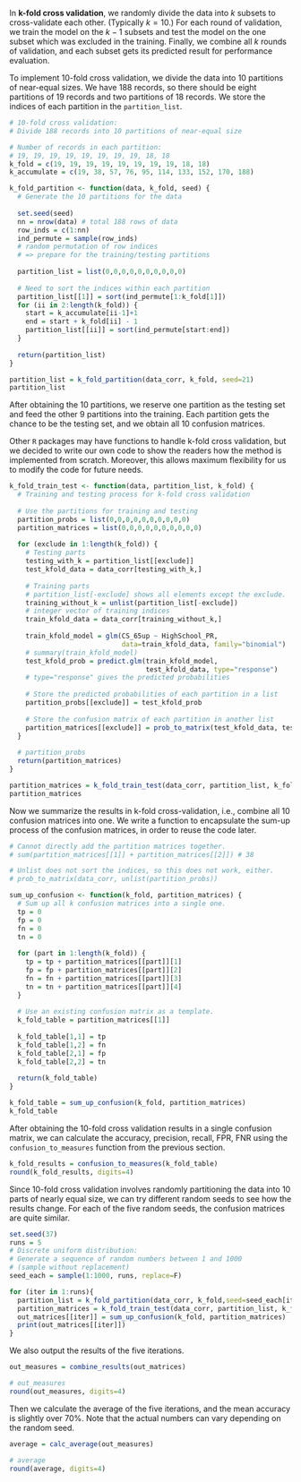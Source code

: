 In **k-fold cross validation**, we randomly divide the data into $k$ subsets to cross-validate each other. (Typically $k=10$.) For each round of validation, we train the model on the $k-1$ subsets and test the model on the one subset which was excluded in the training. Finally, we combine all $k$ rounds of validation, and each subset gets its predicted result for performance evaluation.   

To implement 10-fold cross validation, we divide the data into 10 partitions of near-equal sizes. We have 188 records, so there should be eight partitions of 19 records and two partitions of 18 records. We store the indices of each partition in the `partition_list`. 

```r
# 10-fold cross validation: 
# Divide 188 records into 10 partitions of near-equal size

# Number of records in each partition:
# 19, 19, 19, 19, 19, 19, 19, 19, 18, 18
k_fold = c(19, 19, 19, 19, 19, 19, 19, 19, 18, 18)
k_accumulate = c(19, 38, 57, 76, 95, 114, 133, 152, 170, 188)

k_fold_partition <- function(data, k_fold, seed) {
  # Generate the 10 partitions for the data
  
  set.seed(seed) 
  nn = nrow(data) # total 188 rows of data
  row_inds = c(1:nn)
  ind_permute = sample(row_inds) 
  # random permutation of row indices 
  # => prepare for the training/testing partitions
  
  partition_list = list(0,0,0,0,0,0,0,0,0,0)
  
  # Need to sort the indices within each partition
  partition_list[[1]] = sort(ind_permute[1:k_fold[1]])
  for (ii in 2:length(k_fold)) {
    start = k_accumulate[ii-1]+1
    end = start + k_fold[ii] - 1
    partition_list[[ii]] = sort(ind_permute[start:end])
  }
  
  return(partition_list)
}

partition_list = k_fold_partition(data_corr, k_fold, seed=21)
partition_list
```

After obtaining the 10 partitions, we reserve one partition as the testing set and feed the other 9 partitions into the training. Each partition gets the chance to be the testing set, and we obtain all 10 confusion matrices.  

Other `R` packages may have functions to handle k-fold cross validation, but we decided to write our own code to show the readers how the method is implemented from scratch. Moreover, this allows maximum flexibility for us to modify the code for future needs.

```r
k_fold_train_test <- function(data, partition_list, k_fold) {
  # Training and testing process for k-fold cross validation
  
  # Use the partitions for training and testing
  partition_probs = list(0,0,0,0,0,0,0,0,0,0)
  partition_matrices = list(0,0,0,0,0,0,0,0,0,0)
  
  for (exclude in 1:length(k_fold)) {
    # Testing parts
    testing_with_k = partition_list[[exclude]]
    test_kfold_data = data_corr[testing_with_k,]
    
    # Training parts
    # partition_list[-exclude] shows all elements except the exclude.
    training_without_k = unlist(partition_list[-exclude]) 
    # integer vector of training indices
    train_kfold_data = data_corr[training_without_k,]
    
    train_kfold_model = glm(CS_65up ~ HighSchool_PR, 
                            data=train_kfold_data, family="binomial")
    # summary(train_kfold_model)
    test_kfold_prob = predict.glm(train_kfold_model, 
                                  test_kfold_data, type="response")
    # type="response" gives the predicted probabilities
    
    # Store the predicted probabilities of each partition in a list
    partition_probs[[exclude]] = test_kfold_prob
    
    # Store the confusion matrix of each partition in another list
    partition_matrices[[exclude]] = prob_to_matrix(test_kfold_data, test_kfold_prob)
  }
  
  # partition_probs
  return(partition_matrices)
}

partition_matrices = k_fold_train_test(data_corr, partition_list, k_fold)
partition_matrices
```

Now we summarize the results in k-fold cross-validation, i.e., combine all 10 confusion matrices into one. We write a function to encapsulate the sum-up process of the confusion matrices, in order to reuse the code later.

```r
# Cannot directly add the partition matrices together.
# sum(partition_matrices[[1]] + partition_matrices[[2]]) # 38

# Unlist does not sort the indices, so this does not work, either.
# prob_to_matrix(data_corr, unlist(partition_probs))
```

```r
sum_up_confusion <- function(k_fold, partition_matrices) {
  # Sum up all k confusion matrices into a single one.
  tp = 0
  fp = 0
  fn = 0
  tn = 0
  
  for (part in 1:length(k_fold)) {
    tp = tp + partition_matrices[[part]][1]
    fp = fp + partition_matrices[[part]][2]
    fn = fn + partition_matrices[[part]][3]
    tn = tn + partition_matrices[[part]][4]
  }
  
  # Use an existing confusion matrix as a template.
  k_fold_table = partition_matrices[[1]]
  
  k_fold_table[1,1] = tp
  k_fold_table[1,2] = fn
  k_fold_table[2,1] = fp
  k_fold_table[2,2] = tn
  
  return(k_fold_table)
} 

k_fold_table = sum_up_confusion(k_fold, partition_matrices)
k_fold_table
```

After obtaining the 10-fold cross validation results in a single confusion matrix, we can calculate the accuracy, precision, recall, FPR, FNR using the `confusion_to_measures` function from the previous section.

```r
k_fold_results = confusion_to_measures(k_fold_table)
round(k_fold_results, digits=4)
```

Since 10-fold cross validation involves randomly partitioning the data into 10 parts of nearly equal size, we can try different random seeds to see how the results change. For each of the five random seeds, the confusion matrices are quite similar.  

```r
set.seed(37)
runs = 5
# Discrete uniform distribution:
# Generate a sequence of random numbers between 1 and 1000
# (sample without replacement)
seed_each = sample(1:1000, runs, replace=F)

for (iter in 1:runs){
  partition_list = k_fold_partition(data_corr, k_fold,seed=seed_each[iter])
  partition_matrices = k_fold_train_test(data_corr, partition_list, k_fold)
  out_matrices[[iter]] = sum_up_confusion(k_fold, partition_matrices)
  print(out_matrices[[iter]])
}
```

We also output the results of the five iterations. 

```r
out_measures = combine_results(out_matrices)

# out_measures
round(out_measures, digits=4)
```

Then we calculate the average of the five iterations, and the mean accuracy is slightly over 70%. Note that the actual numbers can vary depending on the random seed.

```r
average = calc_average(out_measures)

# average
round(average, digits=4)
```